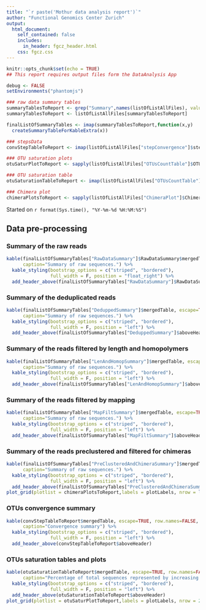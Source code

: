 ```yaml
---
title: "`r paste('Mothur data analysis report')`"
author: "Functional Genomics Center Zurich"
output: 
  html_document:
    self_contained: false
    includes:
      in_header: fgcz_header.html
    css: fgcz.css
---
```


```r
knitr::opts_chunk$set(echo = TRUE)
## This report requires output files form the DataAnalysis App

debug <- FALSE
setEnvironments("phantomjs")
```

```r
### raw data summary tables
summaryTablesToReport <- grep("Summary",names(listOfListAllFiles), value = T) 
summaryTablesToReport <- listOfListAllFiles[summaryTablesToReport]

finalListOfSummaryTables <- imap(summaryTablesToReport,function(x,y)
  createSummaryTableForKableExtra(x))

### stepsData
convStepTableToReport <- imap(listOfListAllFiles["stepConvergence"]$stepConvergence, function(x,y) createStepConvTableForKableExtra(x))

### OTU saturation plots
otuSaturPlotToReport <- sapply(listOfListAllFiles["OTUsCountTable"]$OTUsCountTable,createSaturationPlotsForReport)

### OTU saturation table 
otuSaturationTableToReport <- imap(listOfListAllFiles["OTUsCountTable"]$OTUsCountTable, function(x,y) createSaturationTableForKableExtra(x)) 

### Chimera plot
chimeraPlotsToReport <- sapply(listOfListAllFiles["ChimeraPlot"]$ChimeraPlot,createChimeraSummaryPlotsForReport)
```

Started on `r format(Sys.time(), "%Y-%m-%d %H:%M:%S")`

## Data pre-processing {.tabset}

### Summary of the raw reads
```r
kable(finalListOfSummaryTables["RawDataSummary"]$RawDataSummary$mergedTable, escape=TRUE, row.names=FALSE, format="html",
      caption="Summary of raw sequences.") %>%
  kable_styling(bootstrap_options = c("striped", "bordered"),
                full_width = F, position = "float_right") %>%
  add_header_above(finalListOfSummaryTables["RawDataSummary"]$RawDataSummary$aboveHeader)
```

### Summary of the deduplicated reads
```r
kable(finalListOfSummaryTables["DeduppedSummary"]$mergedTable, escape=TRUE, row.names=FALSE, format="html",
      caption="Summary of raw sequences.") %>%
  kable_styling(bootstrap_options = c("striped", "bordered"),
                full_width = F, position = "left") %>%
  add_header_above(finalListOfSummaryTables["DeduppedSummary"]$aboveHeader)
```

### Summary of the reads filtered by length and homopolymers
```r
kable(finalListOfSummaryTables["LenAndHomopSummary"]$mergedTable, escape=TRUE, row.names=FALSE, format="html",
      caption="Summary of raw sequences.") %>%
  kable_styling(bootstrap_options = c("striped", "bordered"),
                full_width = F, position = "left") %>%
  add_header_above(finalListOfSummaryTables["LenAndHomopSummary"]$aboveHeader)
```

### Summary of the  reads filtered by mapping
```r
kable(finalListOfSummaryTables["MapFiltSummary"]$mergedTable, escape=TRUE, row.names=FALSE, format="html",
      caption="Summary of raw sequences.") %>%
  kable_styling(bootstrap_options = c("striped", "bordered"),
                full_width = F, position = "left") %>%
  add_header_above(finalListOfSummaryTables["MapFiltSummary"]$aboveHeader)
```

### Summary of the reads preclustered and filtered for chimeras
```r
kable(finalListOfSummaryTables["PreClusteredAndChimeraSummary"]$mergedTable, escape=TRUE, row.names=FALSE, format="html",
      caption="Summary of raw sequences.") %>%
  kable_styling(bootstrap_options = c("striped", "bordered"),
                full_width = F, position = "left") %>%
  add_header_above(finalListOfSummaryTables["PreClusteredAndChimeraSummary"]$aboveHeader)
plot_grid(plotlist = chimeraPlotsToReport,labels = plotLabels, nrow = length(chimeraPlotsToReport))
```

### OTUs convergence summary
```r
kable(convStepTableToReport$mergedTable, escape=TRUE, row.names=FALSE, format="html",
      caption="Convergence summary") %>%
  kable_styling(bootstrap_options = c("striped", "bordered"),
                full_width = F, position = "left") %>%
  add_header_above(convStepTableToReport$aboveHeader)
```

### OTUs saturation tables and plots
```r
kable(otuSaturationTableToReport$mergedTable, escape=TRUE, row.names=FALSE, format="html",
      caption="Percentage of total sequences represented by increasing numbers of OTUs") %>%
  kable_styling(bootstrap_options = c("striped", "bordered"),
                full_width = F, position = "left") %>%
  add_header_above(otuSaturationTableToReport$aboveHeader)
plot_grid(plotlist = otuSaturPlotToReport,labels = plotLabels, nrow = 2)
```